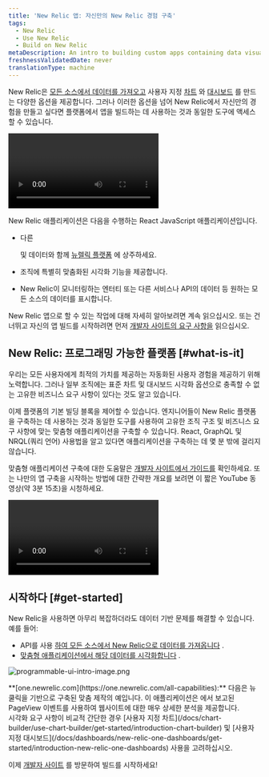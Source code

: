 ```yaml
---
title: 'New Relic 앱: 자신만의 New Relic 경험 구축'
tags:
  - New Relic
  - Use New Relic
  - Build on New Relic
metaDescription: An intro to building custom apps containing data visualizations that reside on the New Relic platform as New Relic applications.
freshnessValidatedDate: never
translationType: machine
---
```



New Relic은 [모든 소스에서 데이터를 가져오고](/docs/data-apis/custom-data/intro-custom-data) 사용자 지정 [차트](/docs/query-your-data/explore-query-data/query-builder/introduction-query-builder) 와 [대시보드](/docs/query-your-data/explore-query-data/dashboards/introduction-dashboards) 를 만드는 다양한 옵션을 제공합니다. 그러나 이러한 옵션을 넘어 New Relic에서 자신만의 경험을 만들고 싶다면 플랫폼에서 앱을 빌드하는 데 사용하는 것과 동일한 도구에 액세스할 수 있습니다.

<Video
  id="inyshp3m7r"
  type="wistia"
/>

New Relic 애플리케이션은 다음을 수행하는 React JavaScript 애플리케이션입니다.

* 다른

  <InlinePopover type="dashboards"/>

  및 데이터와 함께 [뉴렐릭 플랫폼](/docs/new-relic-one/use-new-relic-one/get-started/introduction-new-relic-one) 에 상주하세요.

* 조직에 특별히 맞춤화된 시각화 기능을 제공합니다.

* New Relic이 모니터링하는 엔터티 또는 다른 서비스나 API의 데이터 등 원하는 모든 소스의 데이터를 표시합니다.

New Relic 앱으로 할 수 있는 작업에 대해 자세히 알아보려면 계속 읽으십시오. 또는 건너뛰고 자신의 앱 빌드를 시작하려면 먼저 [개발자 사이트의 요구 사항을](https://developer.newrelic.com/build-apps/permission-manage-apps) 읽으십시오.

## New Relic: 프로그래밍 가능한 플랫폼 [#what-is-it]

우리는 모든 사용자에게 최적의 가치를 제공하는 자동화된 사용자 경험을 제공하기 위해 노력합니다. 그러나 일부 조직에는 표준 차트 및 대시보드 시각화 옵션으로 충족할 수 없는 고유한 비즈니스 요구 사항이 있다는 것도 알고 있습니다.

이제 플랫폼의 기본 빌딩 블록을 제어할 수 있습니다. 엔지니어들이 New Relic 플랫폼을 구축하는 데 사용하는 것과 동일한 도구를 사용하여 고유한 조직 구조 및 비즈니스 요구 사항에 맞는 맞춤형 애플리케이션을 구축할 수 있습니다. React, GraphQL 및 NRQL(쿼리 언어) 사용법을 알고 있다면 애플리케이션을 구축하는 데 몇 분 밖에 걸리지 않습니다.

맞춤형 애플리케이션 구축에 대한 도움말은 [개발자 사이트에서 가이드를](https://developer.newrelic.com/build-apps) 확인하세요. 또는 나만의 앱 구축을 시작하는 방법에 대한 간략한 개요를 보려면 이 짧은 YouTube 동영상(약 3분 15초)을 시청하세요.

<Video
  id="QX7wMf6wTSU"
  type="youtube"
/>

## 시작하다 [#get-started]

New Relic을 사용하면 아무리 복잡하더라도 데이터 기반 문제를 해결할 수 있습니다. 예를 들어:

* API를 사용 [하여 모든 소스에서 New Relic으로 데이터를 가져옵니다](/docs/data-apis/custom-data/intro-custom-data) .
* [맞춤형 애플리케이션에서 해당 데이터를 시각화합니다](https://developer.newrelic.com/build-apps) .

<img
  title="programmable-ui-intro-image.png"
  alt="programmable-ui-intro-image.png"
  src={browserBrowserAnalyzerExample}
/>

<figcaption>
  <DoNotTranslate>**[one.newrelic.com](https://one.newrelic.com/all-capabilities):**</DoNotTranslate> 다음은 뉴쿨릭을 기반으로 구축된 맞춤 제작의 예입니다. 이 애플리케이션은 <InlinePopover type="browser"/>에서 보고된 PageView 이벤트를 사용하여 웹사이트에 대한 매우 상세한 분석을 제공합니다.
</figcaption>

<Callout variant="tip">
  시각화 요구 사항이 비교적 간단한 경우 [사용자 지정 차트](/docs/chart-builder/use-chart-builder/get-started/introduction-chart-builder) 및 [사용자 지정 대시보드](/docs/dashboards/new-relic-one-dashboards/get-started/introduction-new-relic-one-dashboards) 사용을 고려하십시오.
</Callout>

이제 [개발자 사이트](http://developer.newrelic.com) 를 방문하여 빌드를 시작하세요!